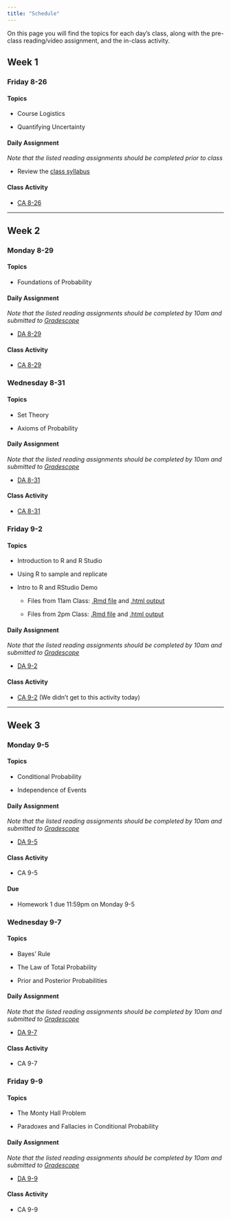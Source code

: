 ```yaml
---
title: "Schedule"
---
```


On this page you will find the topics for each day's class, along with the pre-class reading/video assignment, and the in-class activity.

## Week 1

### Friday 8-26


#### Topics

- Course Logistics

- Quantifying Uncertainty



#### Daily Assignment

*Note that the listed reading assignments should be completed prior to class*

- Review the [class syllabus](files/Syllabus_STA335_Fall22.pdf)

#### Class Activity

- [CA 8-26](class_activities/CA 8-26.pdf)

 
***********************************************


## Week 2

### Monday 8-29

#### Topics

- Foundations of Probability



#### Daily Assignment

*Note that the listed reading assignments should be completed by 10am and submitted to [Gradescope](https://www.gradescope.com/courses/425901)*

- [DA 8-29](daily_assignments/DA 8-29.pdf)

#### Class Activity

- [CA 8-29](class_activities/CA 8-29.pdf)


### Wednesday 8-31

#### Topics

- Set Theory

- Axioms of Probability



#### Daily Assignment

*Note that the listed reading assignments should be completed by 10am and submitted to [Gradescope](https://www.gradescope.com/courses/425901)*

- [DA 8-31](daily_assignments/DA 8-31.pdf)

#### Class Activity

- [CA 8-31](class_activities/CA 8-31.pdf)

### Friday 9-2

#### Topics

- Introduction to R and R Studio

- Using R to sample and replicate

- Intro to R and RStudio Demo

  - Files from 11am Class: [.Rmd file](files/Class Demo 9-2 11am.Rmd) and [.html output](files/Class-Demo-9-2-11am.html)
  
  - Files from 2pm Class: [.Rmd file](files/Class Demo 9-2 2pm.Rmd) and [.html output](files/Class-Demo-9-2-2pm.html)

#### Daily Assignment

*Note that the listed reading assignments should be completed by 10am and submitted to [Gradescope](https://www.gradescope.com/courses/425901)*

- [DA 9-2](daily_assignments/DA 9-2.pdf)

#### Class Activity

- [CA 9-2](class_activities/CA 9-2.pdf) (We didn't get to this activity today)


***********************************************


## Week 3

### Monday 9-5

#### Topics

- Conditional Probability

- Independence of Events



#### Daily Assignment

*Note that the listed reading assignments should be completed by 10am and submitted to [Gradescope](https://www.gradescope.com/courses/425901)*

- [DA 9-5](daily_assignments/DA 9-5.pdf)

#### Class Activity

- CA 9-5

#### Due

- Homework 1 due 11:59pm on Monday 9-5

### Wednesday 9-7

#### Topics

- Bayes' Rule

- The Law of Total Probability

- Prior and Posterior Probabilities



#### Daily Assignment

*Note that the listed reading assignments should be completed by 10am and submitted to [Gradescope](https://www.gradescope.com/courses/425901)*

- [DA 9-7](daily_assignments/DA 9-7.pdf)

#### Class Activity

- CA 9-7

### Friday 9-9

#### Topics

- The Monty Hall Problem

- Paradoxes and Fallacies in Conditional Probability



#### Daily Assignment

*Note that the listed reading assignments should be completed by 10am and submitted to [Gradescope](https://www.gradescope.com/courses/425901)*

- [DA 9-9](daily_assignments/DA 9-9.pdf)


#### Class Activity

- CA 9-9